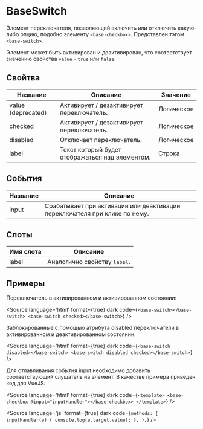 
# BaseSwitch

Элемент переключателя, позволяющий включить или отключить какую-либо опцию, подобно элементу `<base-checkbox>`. Представлен тэгом `<base-switch>`.

Элемент может быть активирован и деактивирован, что соответствует значению свойства `value` - `true` или `false`.

## Свойтва

| Название           | Описание                                        | Значение   |
|--------------------|-------------------------------------------------|------------|
| value (deprecated) | Активирует / дезактивирует переключатель.       | Логическое |
| checked            | Активирует / дезактивирует переключатель.       | Логическое |
| disabled           | Отключает переключатель.                        | Логическое |
| label              | Текст который будет отображаться над элементом. | Строка     |

## События

| Название | Описание                                                                   |
|----------|----------------------------------------------------------------------------|
| input    | Срабатывает при активации или деактивации переключателя при клике по нему. |

## Слоты

| Имя слота  | Описание                                                |
|------------|---------------------------------------------------------|
| label      | Аналогично свойству `label`.                            |

## Примеры

Переключатель в активированном и активированном состоянии:

<Canvas>
  <base-switch></base-switch>
  <base-switch checked></base-switch>
</Canvas>

<Source
language='html'
format={true}
dark
code={`
<base-switch></base-switch>
<base-switch checked></base-switch>
`}
/>

Заблокированные с помощью атрибута disabled переключатели в активированном и деактивированном состоянии:

<Canvas>
  <base-switch disabled></base-switch>
  <base-switch disabled checked></base-switch>
</Canvas>

<Source
language='html'
format={true}
dark
code={`
<base-switch disabled></base-switch>
<base-switch disabled checked></base-switch>
`}
/>

Для отлавливания события input необходимо добавить соответствующий слушатель на элемент. В качестве примера приведен код для VueJS:

<Source
language='html'
format={true}
dark
code={`
<template>
  <base-checkbox @input="inputHandler"></base-checkbox>
</template>
`}
/>

<Source
language='js'
format={true}
dark
code={`
methods: {
  inputHandler(e) {
    console.log(e.target.value);
  },
},
`}
/>
